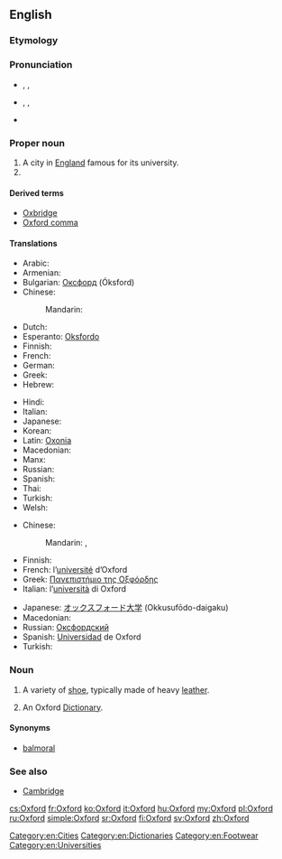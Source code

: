 {{slim-wikipedia}}
==English==

===Etymology===
{{term|Oxenaforda||[[oxen]] [[ford]]}}

===Pronunciation===
* {{a|UK}} {{enPR|ŏks'fəd}}, {{IPA|/ˈɒksfəd/}}, {{X-SAMPA|/"Qksf@d/}}
* {{a|US}} {{enPR|äks'fərd}}, {{IPA|/ˈɑksfɚd/}}, {{X-SAMPA|/"Aksf@`d/}}
* {{audio|En-uk-Oxford.ogg|Audio (UK)}}

===Proper noun===
{{en-proper noun}}

# A city in [[England]] famous for its university.
# {{w|Oxford University}}

====Derived terms====
* [[Oxbridge]]
* [[Oxford comma]]

====Translations====
{{trans-top|city}}
* Arabic: {{t-|ar|أوكسفورد|m|tr='uksfurd}}
* Armenian: {{t-|hy|Օքսֆորդ|tr=Òk'sford}}
* Bulgarian: [[Оксфорд]] (Óksford) {{g|m}}
* Chinese:
*: Mandarin: {{t|cmn|牛津|tr=Niújīn|sc=Hani}}
* Dutch: {{t-|nl|Oxford}}
* Esperanto: [[Oksfordo]]
* Finnish: {{t+|fi|Oxford}}
* French: {{t+|fr|Oxford}}
* German: {{t-|de|Oxford}}
* Greek: {{t+|el|Οξφόρδη|tr=Oxfórdi̱}}
* Hebrew: {{t-|he|אוקספורד}}
{{trans-mid}}
* Hindi: {{t-|hi|ऑक्सफ़ोर्ड|tr=ŏksfōrḍ}}
* Italian: {{t+|it|Oxford}}
* Japanese: {{t+|ja|オックスフォード|tr=Okkusufōdo}}
* Korean: {{t-|ko|옥스포드|tr=Okseupodeu|sc=Hang}}
* Latin: [[Oxonia]]
* Macedonian: {{t-|mk|Оксфорд|m|tr=Óksford}}
* Manx: {{t-|gv|Aah yn Ollee|f}}
* Russian: {{t+|ru|Оксфорд|m|tr=Óksford}}
* Spanish: {{t-|es|Oxford}}
* Thai: {{t-|th|อ็อกฟอร์ด|tr=ók-fôt}}
* Turkish: {{t-|tr|Oxford}}
* Welsh: {{t-|cy|Rhydychen|f}}
{{trans-bottom}}

{{trans-top|university}}
* Chinese:
*: Mandarin: {{t|cmn|牛津大學|sc=Hani}}, {{t|cmn|牛津大学|tr=Niújīn dàxué|sc=Hani}}
* Finnish: {{t+|fi|Oxford}}
* French: l’[[université]] d’Oxford {{g|f}}
* Greek: [[Πανεπιστήμιο της Οξφόρδης]]
* Italian: l’[[università]] di Oxford {{g|f}}
{{trans-mid}}
* Japanese: [[オックスフォード]][[大学]] (Okkusufōdo-daigaku)
* Macedonian: {{t-|mk|Оксфордски универзитет|m|tr=Óksfordski univerzitét}}
* Russian: [[Оксфордский]] {{t+|ru|университет|m|tr=Óksfordskij universitét}}
* Spanish: [[universidad|Universidad]] de Oxford {{g|f}}
* Turkish: {{t-|tr|Oxford}}
{{trans-bottom}}

===Noun===
{{en-noun}}

# A variety of [[shoe]], typically made of heavy [[leather]].
# {{context|by ellipsis|lang=en}} An Oxford [[dictionary|Dictionary]].

====Synonyms====
* {{sense|shoe}} [[balmoral]]

===See also===
* [[Cambridge]]

[[Category:en:Cities]]
[[Category:en:Dictionaries]]
[[Category:en:Footwear]]
[[Category:en:Universities]]

[[cs:Oxford]]
[[fr:Oxford]]
[[ko:Oxford]]
[[it:Oxford]]
[[hu:Oxford]]
[[my:Oxford]]
[[pl:Oxford]]
[[ru:Oxford]]
[[simple:Oxford]]
[[sr:Oxford]]
[[fi:Oxford]]
[[sv:Oxford]]
[[zh:Oxford]]